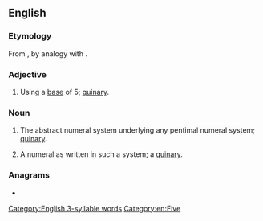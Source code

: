 ==English==

===Etymology===
From {{m|en|pent-}}, by analogy with {{m|en|decimal}}.

===Adjective===
{{en-adj|-}}

# {{lb|en|rare|of a positional numeral system}} Using a [[base]] of 5; [[quinary]].

===Noun===
{{en-noun|~}}

# {{lb|en|rare|uncountable}} The abstract numeral system underlying any pentimal numeral system; [[quinary]].
# {{lb|en|rare|countable}} A numeral as written in such a system; a [[quinary]].

===Anagrams===
* {{anagrams|en|a=aeilmnpt|Pimental}}

[[Category:English 3-syllable words‎]]
[[Category:en:Five]]